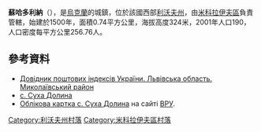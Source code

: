 {{coord|49|34|8|N|24|2|11|E|scale:100000|display=title}}

'''蘇哈多利納'''（{{lang-uk|Суха Долина}}），是[[烏克蘭|烏克蘭]]的城鎮，位於該國西部[[利沃夫州|利沃夫州]]，由[[米科拉伊夫區|米科拉伊夫區]]負責管轄，始建於1500年，面積0.74平方公里，海拔高度324米，2001年人口190，人口密度每平方公里256.76人。

==參考資料==
*[https://web.archive.org/web/20160216134314/http://www.uaidx.com/13/292/index Довідник поштових індексів України. Львівська область. Миколаївський район]
* [http://w1.c1.rada.gov.ua/pls/z7503/A005?rf7571=20163 с. Суха Долина]
* [http://w1.c1.rada.gov.ua/pls/z7503/A005?rf7571=20163 Облікова картка с. Суха Долина] на сайті [[ВРУ|ВРУ]].

[[Category:利沃夫州村落|Category:利沃夫州村落]]
[[Category:米科拉伊夫區村落|Category:米科拉伊夫區村落]]


{{Lviv-geo-stub}}